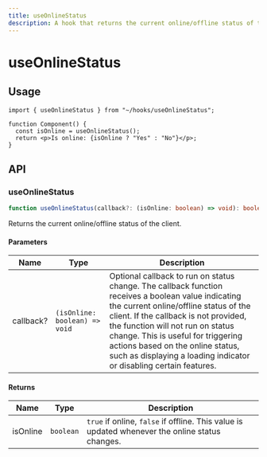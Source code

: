 ```yaml
---
title: useOnlineStatus
description: A hook that returns the current online/offline status of the client.
---
```


# useOnlineStatus

## Usage

```tsx title="Component.tsx"
import { useOnlineStatus } from "~/hooks/useOnlineStatus";

function Component() {
  const isOnline = useOnlineStatus();
  return <p>Is online: {isOnline ? "Yes" : "No"}</p>;
}
```

## API

### useOnlineStatus

```ts
function useOnlineStatus(callback?: (isOnline: boolean) => void): boolean;
```

Returns the current online/offline status of the client.

#### Parameters

| Name      | Type                          | Description                                                                                                                                                                                                                                                                                                                                                                |
| --------- | ----------------------------- | -------------------------------------------------------------------------------------------------------------------------------------------------------------------------------------------------------------------------------------------------------------------------------------------------------------------------------------------------------------------------- |
| callback? | `(isOnline: boolean) => void` | Optional callback to run on status change. The callback function receives a boolean value indicating the current online/offline status of the client. If the callback is not provided, the function will not run on status change. This is useful for triggering actions based on the online status, such as displaying a loading indicator or disabling certain features. |

#### Returns

| Name     | Type      | Description                                                                                     |
| -------- | --------- | ----------------------------------------------------------------------------------------------- |
| isOnline | `boolean` | `true` if online, `false` if offline. This value is updated whenever the online status changes. |
